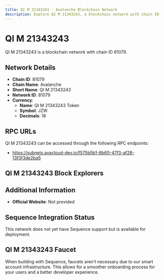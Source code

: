 ```yaml
--- 
title: QI M 21343243 - Avalanche Blockchain Network
description: Explore QI M 21343243, a blockchain network with chain ID 81079. Learn about its native currency, QI M 21343243 Token, and how to interact with the network.
---
```


# QI M 21343243

QI M 21343243 is a blockchain network with chain ID 81079.

## Network Details

- **Chain ID**: 81079
- **Chain Name**: Avalanche
- **Short Name**: QI M 21343243
- **Network ID**: 81079
- **Currency**: 
  - **Name**: QI M 21343243 Token
  - **Symbol**: JZW
  - **Decimals**: 18

## RPC URLs

QI M 21343243 can be accessed through the following RPC endpoints:

- https://subnets.avacloud-dev.io/f575b5b1-8b60-47f3-af28-13f3f3de2ba5

## QI M 21343243 Block Explorers



## Additional Information

- **Official Website**: Not provided

## Sequence Integration Status

This network does not yet have Sequence support but is available for deployment.

## QI M 21343243 Faucet

When building with Sequence, faucets aren't necessary due to our smart account infrastructure. This allows for a smoother onboarding process for your users and a better developer experience.
